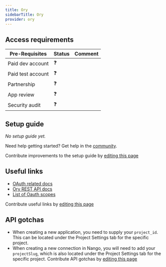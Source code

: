 ```yaml
---
title: Ory
sidebarTitle: Ory
provider: ory
---
```




<Overview />
<PreBuiltTooling />
<PreBuiltUseCases />

## Access requirements
| Pre-Requisites | Status | Comment|
| - | - | - |
| Paid dev account | ❓ |  |
| Paid test account | ❓ |  |
| Partnership | ❓ | |
| App review | ❓ |  |
| Security audit | ❓ | |


## Setup guide

_No setup guide yet._

<Tip>Need help getting started? Get help in the [community](https://nango.dev/slack).</Tip>

<Note>Contribute improvements to the setup guide by [editing this page](https://github.com/nangohq/nango/tree/master/docs-v2/integrations/all/ory.mdx)</Note>


## Useful links

-   [OAuth related docs](https://www.ory.sh/docs/oauth2-oidc/client-credentials#body-authentication)
-   [Ory REST API docs](https://www.ory.sh/docs/welcome)
-   [List of Oauth scopes](https://www.ory.sh/docs/oauth2-oidc/openid-connect-claims-scope-custom)

<Note>Contribute useful links by [editing this page](https://github.com/nangohq/nango/tree/master/docs-v2/integrations/all/ory.mdx)</Note>

## API gotchas

-   When creating a new application, you need to supply your `project_id`. This can be located under the Project Settings tab for the specific project.
-   When creating a new connection in Nango, you will need to add your `projectSlug`, which is also located under the Project Settings tab for the specific project.
<Note>Contribute API gotchas by [editing this page](https://github.com/nangohq/nango/tree/master/docs-v2/integrations/all/ory.mdx)</Note>
